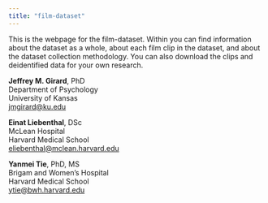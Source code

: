 ```yaml
---
title: "film-dataset"
---
```


This is the webpage for the film-dataset. Within you can find information about the dataset as a whole, about each film clip in the dataset, and about the dataset collection methodology. You can also download the clips and deidentified data for your own research.

**Jeffrey M. Girard**, PhD<br />
Department of Psychology<br />
University of Kansas<br />
<jmgirard@ku.edu>

**Einat Liebenthal**, DSc<br />
McLean Hospital<br />
Harvard Medical School<br />
<eliebenthal@mclean.harvard.edu>

**Yanmei Tie**, PhD, MS<br />
Brigam and Women's Hospital<br />
Harvard Medical School<br />
<ytie@bwh.harvard.edu>
